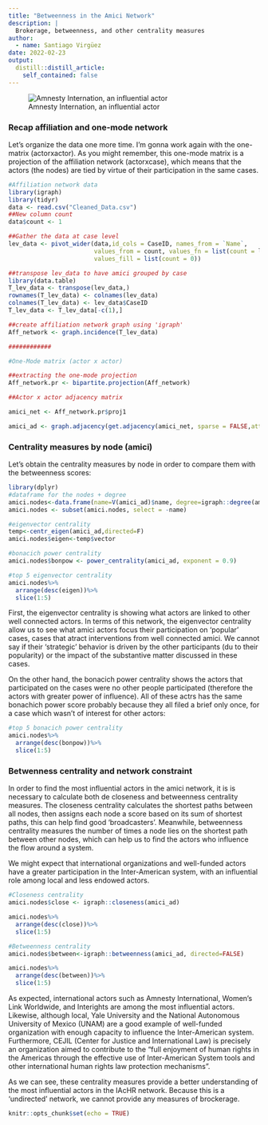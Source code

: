 ```yaml
---
title: "Betweenness in the Amici Network"
description: |
  Brokerage, betweenness, and other centrality measures
author:
  - name: Santiago Virgüez
date: 2022-02-23
output:
  distill::distill_article:
    self_contained: false
---
```


![Amnesty Internation, an influential actor](/Users/SantiagoVirguez/Desktop/ICHR_Networks/_posts/2022-02-23-brokerage-and-betweenness-in-the-amici-network/255270-1444x710.jpeg)


### Recap affiliation and one-mode network{.tabset}

Let's organize the data one more time. I'm gonna work again with the one-matrix (actorxactor). As you might remember, this one-mode matrix is a projection of the affiliation network (actorxcase), which means that the actors (the nodes) are tied by virtue of their participation in the same cases.

```r
#Affiliation network data
library(igraph)
library(tidyr)
data <- read.csv("Cleaned_Data.csv")
##New column count
data$count <- 1

##Gather the data at case level
lev_data <- pivot_wider(data,id_cols = CaseID, names_from = `Name`, 
                        values_from = count, values_fn = list(count = length), 
                        values_fill = list(count = 0))

##transpose lev_data to have amici grouped by case
library(data.table)
T_lev_data <- transpose(lev_data,)
rownames(T_lev_data) <- colnames(lev_data)
colnames(T_lev_data) <- lev_data$CaseID
T_lev_data <- T_lev_data[-c(1),]

##create affiliation network graph using 'igraph'
Aff_network <- graph.incidence(T_lev_data)

############

#One-Mode matrix (actor x actor)

##extracting the one-mode projection
Aff_network.pr <- bipartite.projection(Aff_network)

##Actor x actor adjacency matrix

amici_net <- Aff_network.pr$proj1

amici_ad <- graph.adjacency(get.adjacency(amici_net, sparse = FALSE,attr = "weight"))


```


### Centrality measures by node (amici){.tabset}

Let's obtain the centrality measures by node in order to compare them with the betweenness scores:

```r
library(dplyr)
#dataframe for the nodes + degree
amici.nodes<-data.frame(name=V(amici_ad)$name, degree=igraph::degree(amici_ad))
amici.nodes <- subset(amici.nodes, select = -name)

#eigenvector centrality
temp<-centr_eigen(amici_ad,directed=F)
amici.nodes$eigen<-temp$vector

#bonacich power centrality
amici.nodes$bonpow <- power_centrality(amici_ad, exponent = 0.9)

#top 5 eigenvector centrality
amici.nodes%>%
  arrange(desc(eigen))%>%
  slice(1:5)
```

First, the eigenvector centrality is showing what actors are linked to other well connected actors. In terms of this network, the eigenvector centrality allow us to see what amici actors focus their participation on 'popular' cases, cases that atract interventions from well connected amici. We cannot say if their 'strategic' behavior is driven by the other participants (du to their popularity) or the impact of the substantive matter discussed in these cases. 

On the other hand, the bonacich power centrality shows the actors that participated on the cases were no other people participated (therefore the actors with greater power of influence). All of these actrs has the same bonachich power score probably because they all filed a brief only once, for a case which wasn't of interest for other actors:

```r
#top 5 bonacich power centrality
amici.nodes%>%
  arrange(desc(bonpow))%>%
  slice(1:5)
```


### Betwenness centrality and network constraint{.tabset}

In order to find the most influential actors in the amici network, it is is necessary to calculate both de closeness and betweenness centrality measures. The closeness centrality  calculates the shortest paths between all nodes, then assigns each node a score based on its sum of shortest paths, this can help find good ‘broadcasters’. Meanwhile, betweenness centrality measures the number of times a node lies on the shortest path between other nodes, which can help us to find the actors who influence the flow around a system.

We might expect that international organizations and well-funded actors have a greater participation in the Inter-American system, with an influential role among local and less endowed actors.

```r
#Closeness centrality
amici.nodes$close <- igraph::closeness(amici_ad)

amici.nodes%>%
  arrange(desc(close))%>%
  slice(1:5)

#Betweenness centrality
amici.nodes$between<-igraph::betweenness(amici_ad, directed=FALSE)

amici.nodes%>%
  arrange(desc(between))%>%
  slice(1:5)
```

As expected, international actors such as Amnesty International, Women's Link Worldwide, and Interights are among the most influential actors. Likewise, although local, Yale University and the National Autonomous University of Mexico (UNAM) are a good example of well-funded organization with enough capacity to influence the Inter-American system. Furthermore, CEJIL (Center for Justice and International Law) is precisely an organization aimed to contribute to the "full enjoyment of human rights in the Americas through the effective use of Inter-American System tools and other international human rights law protection mechanisms".

As we can see, these centrality measures provide a better understanding of the most influential actors in the IAcHR network. Because this is a 'undirected' network, we cannot provide any measures of brockerage. 


```r
knitr::opts_chunk$set(echo = TRUE)
```



